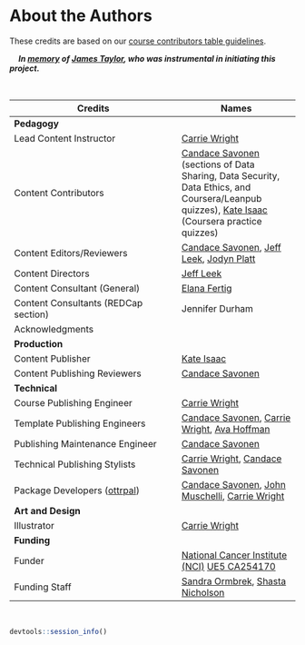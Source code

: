 

# About the Authors {-}


These credits are based on our [course contributors table guidelines](https://github.com/jhudsl/DaSL_Course_Template_Bookdown/wiki/How-to-give-credits).  
 
&nbsp;
&nbsp;
***In [memory](https://galaxyproject.org/jxtx/) of [James Taylor](https://genomebiology.biomedcentral.com/articles/10.1186/s13059-020-02016-0), who was instrumental in initiating this project.***

&nbsp;


|Credits|Names| 
|-------|-----|
|**Pedagogy**||
|Lead Content Instructor|[Carrie Wright]|
|Content Contributors|[Candace Savonen] (sections of Data Sharing, Data Security, Data Ethics, and Coursera/Leanpub quizzes), [Kate Isaac] (Coursera practice quizzes)|
|Content Editors/Reviewers|[Candace Savonen], [Jeff Leek], [Jodyn Platt]|
|Content Directors| [Jeff Leek]|
|Content Consultant (General)| [Elana Fertig]|
|Content Consultants (REDCap section)| Jennifer Durham|
|Acknowledgments ||
|**Production**||
|Content Publisher|[Kate Isaac]|
|Content Publishing Reviewers|[Candace Savonen]|
|**Technical**||
|Course Publishing Engineer|[Carrie Wright]|
|Template Publishing Engineers|[Candace Savonen], [Carrie Wright], [Ava Hoffman]|
|Publishing Maintenance Engineer|[Candace Savonen]|
|Technical Publishing Stylists|[Carrie Wright], [Candace Savonen]|
|Package Developers ([ottrpal](https://github.com/jhudsl/ottrpal))|[Candace Savonen], [John Muschelli], [Carrie Wright]|
|**Art and Design**||
|Illustrator|[Carrie Wright]|
|**Funding**||
|Funder|[National Cancer Institute (NCI)](https://www.cancer.gov/) [UE5 CA254170](https://grantome.com/grant/NIH/UE5-CA254170-01)|
|Funding Staff| [Sandra Ormbrek], [Shasta Nicholson] |

[Carrie Wright]: https://carriewright11.github.io
[Candace Savonen]: https://www.cansavvy.com/
[Jeff Leek]: https://jtleek.com/
[Ava Hoffman]: https://www.avahoffman.com/
[Sandra Ormbrek]: https://hutchdatascience.org/ourteam/
[Shasta Nicholson]: https://www.linkedin.com/in/shastanicholson/
[Jodyn Platt]: https://sph.umich.edu/faculty-profiles/platt-jodyn.html
[Elana Fertig]: https://fertiglab.com/
[John Muschelli]: https://johnmuschelli.com/
[Kate Isaac]: https://kweav.github.io/


&nbsp;

```r
devtools::session_info()
```
